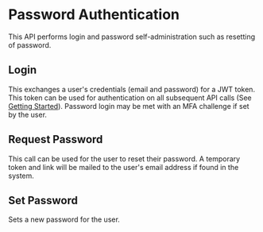 

# Password Authentication

This API performs login and password self-administration such as resetting of
password.

## Login

This exchanges a user's credentials (email and password) for a JWT token. This
token can be used for authentication on all subsequent API calls (See
[Getting Started](/docs/getting-started)). Password login may be met with an MFA
challenge if set by the user.

<Route route="POST /1/auth/password/login" />

## Request Password

This call can be used for the user to reset their password. A temporary token
and link will be mailed to the user's email address if found in the system.

<Route route="POST /1/auth/password/request" />

## Set Password

Sets a new password for the user.

<Route route="POST /1/auth/password/update" />
